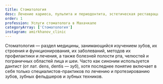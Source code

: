 ```yaml
---
title: Стоматология
desc: Лечение кариеса, пульпита и периодонтита, эстетическая реставрация и отбеливание зубов
order: 1
profession: Услуги стоматолога в Махачкале
categoryArray: ['Стоматология']
instagram: amirkhanov_clinic
---
```


<SectionHeader title="Информация" subtitle={props.pageContext.frontmatter.title} icon />
Стоматология — раздел медицины, занимающийся изучением зубов, их строения и функционирования,
их заболеваний, методов их профилактики и лечения, а также болезней полости рта, челюстей и
пограничных областей лица и шеи.
Часто как синоним используется дантист (от лат. dens, dentis — зуб), хотя последнее понятие
включает в себя только специалистов-практиков по лечению и протезированию зубов, зубных
фельдшеров и зубных техников.

<SectionHeader title="Прайслист" />
<PriceInService data={props.data.allPrice20Csv.edges} />
